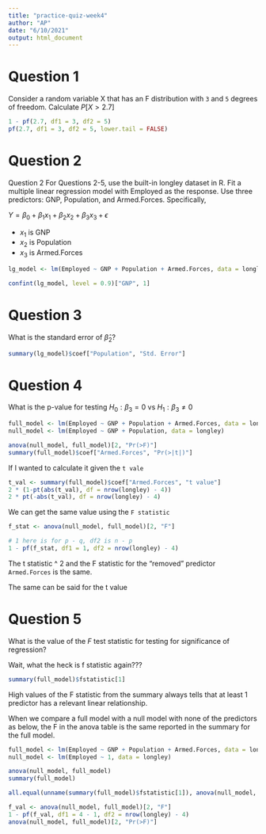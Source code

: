 ```yaml
---
title: "practice-quiz-week4"
author: "AP"
date: "6/10/2021"
output: html_document
---
```


# Question 1

Consider a random variable X that has an F distribution with `3` and `5` degrees of freedom. Calculate $P[X > 2.7]$

```r
1 - pf(2.7, df1 = 3, df2 = 5)
pf(2.7, df1 = 3, df2 = 5, lower.tail = FALSE)
```

# Question 2

Question 2
For Questions 2-5, use the built-in longley dataset in R. Fit a multiple linear regression model with Employed as the response. Use three predictors: GNP, Population, and Armed.Forces. Specifically,

$Y=β_0 + β_1 x_1 + β_2x_2 + β_3 x_3 + \epsilon$

- $x_1$ is GNP 
- $x_2$ is Population 
- $x_3$ is Armed.Forces

```r
lg_model <- lm(Employed ~ GNP + Population + Armed.Forces, data = longley)

confint(lg_model, level = 0.9)["GNP", 1]
```

# Question 3

What is the standard error of $\hat{\beta}_2$?

```r
summary(lg_model)$coef["Population", "Std. Error"]
```

# Question 4

What is the p-value for testing $H_0: \beta_3 = 0 \ \text{vs} \ H_1: \beta_3 \neq 0$ 


```r
full_model <- lm(Employed ~ GNP + Population + Armed.Forces, data = longley)
null_model <- lm(Employed ~ GNP + Population, data = longley)

anova(null_model, full_model)[2, "Pr(>F)"]
summary(full_model)$coef["Armed.Forces", "Pr(>|t|)"]
```

If I wanted to calculate it given the `t vale`

```r
t_val <- summary(full_model)$coef["Armed.Forces", "t value"]
2 * (1-pt(abs(t_val), df = nrow(longley) - 4))
2 * pt(-abs(t_val), df = nrow(longley) - 4)
```

We can get the same value using the `F statistic`

```r
f_stat <- anova(null_model, full_model)[2, "F"]

# 1 here is for p - q, df2 is n - p
1 - pf(f_stat, df1 = 1, df2 = nrow(longley) - 4)
```

The t statistic ^ 2 and the F statistic for the "removed" predictor `Armed.Forces` is the same.

The same can be said for the t value

# Question 5

What is the value of the $F$ test statistic for testing for significance of regression?

Wait, what the heck is f statistic again???

```r
summary(full_model)$fstatistic[1]
```


High values of the F statistic from the summary always tells that at least 1 predictor has a relevant linear relationship.

When we compare a full model with a null model with none of the predictors as below, the F in the anova table is the same reported in the summary for the full model.

```r
full_model <- lm(Employed ~ GNP + Population + Armed.Forces, data = longley)
null_model <- lm(Employed ~ 1, data = longley)

anova(null_model, full_model)
summary(full_model)

all.equal(unname(summary(full_model)$fstatistic[1]), anova(null_model, full_model)[2, "F"])
```

```r
f_val <- anova(null_model, full_model)[2, "F"]
1 - pf(f_val, df1 = 4 - 1, df2 = nrow(longley) - 4)
anova(null_model, full_model)[2, "Pr(>F)"]
```



